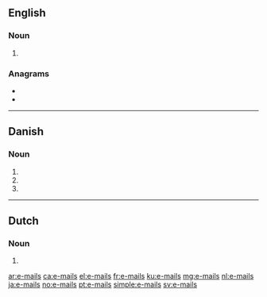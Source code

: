 {{also|emails|Emails|e-mails'|E-Mails}}
==English==

===Noun===
{{head|en|noun plural form}}

# {{plural of|e-mail|lang=en}}

===Anagrams===
* {{l|en|mesial}}
* {{l|en|samiel}}

----

==Danish==

===Noun===
{{head|da|noun form|g=c}}

# {{genitive singular indefinite of|e-mail|lang=da}}
# {{plural indefinite of|e-mail|lang=da}}
# {{genitive plural indefinite of|e-mail|lang=da}}

----

==Dutch==

===Noun===
{{head|nl|noun plural form}}

# {{nl-noun form of|pl|e-mail}}

[[ar:e-mails]]
[[ca:e-mails]]
[[el:e-mails]]
[[fr:e-mails]]
[[ku:e-mails]]
[[mg:e-mails]]
[[nl:e-mails]]
[[ja:e-mails]]
[[no:e-mails]]
[[pt:e-mails]]
[[simple:e-mails]]
[[sv:e-mails]]